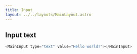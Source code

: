 ---
title: Input
layout: ../../layouts/MainLayout.astro
---


## Input text

<div class="component-preview">
    <MainInput label="Name" />
</div>

```js
<MainInput type="text" value="Hello world!"></MainInput>
```
